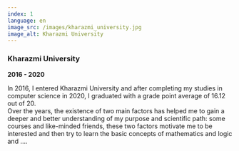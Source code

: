 ```yaml
---
index: 1
language: en
image_src: /images/kharazmi_university.jpg
image_alt: Kharazmi University
---
```


### Kharazmi University

**2016 - 2020**

In 2016, I entered Kharazmi University and after completing my studies in computer science in 2020, I graduated with a grade point average of 16.12 out of 20.  
Over the years, the existence of two main factors has helped me to gain a deeper and better understanding of my purpose and scientific path: some courses and like-minded friends, these two factors motivate me to be interested and then try to learn the basic concepts of mathematics and logic and ....
